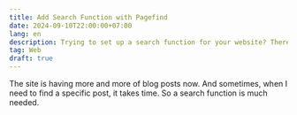 ```yaml
---
title: Add Search Function with Pagefind
date: 2024-09-10T22:00:00+07:00
lang: en
description: Trying to set up a search function for your website? There is a library for that.
tag: Web
draft: true
---
```


The site is having more and more of blog posts now. And sometimes, when I need to find a specific post, it takes time. So a search function is much needed.

<figure class="flex flex-col items-center justify-center md:py-5 lg:py-10">
  <div class="lg:scale-120 md:scale-110">
    <VideoEmbed client:idle src={pagefindSearch} class="rounded shadow-lg" />
  </div>
</figure>
